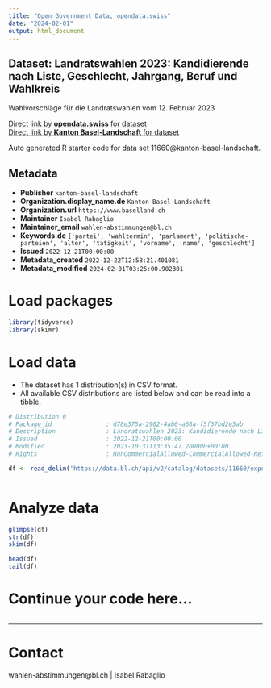 ```yaml
---
title: "Open Government Data, opendata.swiss"
date: "2024-02-01"
output: html_document
---
```


## Dataset: Landratswahlen 2023: Kandidierende nach Liste, Geschlecht, Jahrgang, Beruf und Wahlkreis

Wahlvorschläge für die Landratswahlen vom 12. Februar 2023

[Direct link by **opendata.swiss** for dataset](https://opendata.swiss/de/dataset/landratswahlen-2023-kandidierende-nach-liste-geschlecht-jahrgang-beruf-und-wahlkreis)<br>
[Direct link by **Kanton Basel-Landschaft** for dataset](https://data.bl.ch/explore/dataset/11660/)

Auto generated R starter code for data set 11660@kanton-basel-landschaft.

## Metadata

- **Publisher** `kanton-basel-landschaft`
- **Organization.display_name.de** `Kanton Basel-Landschaft`
- **Organization.url** `https://www.baselland.ch`
- **Maintainer** `Isabel Rabaglio`
- **Maintainer_email** `wahlen-abstimmungen@bl.ch`
- **Keywords.de** `['partei', 'wahltermin', 'parlament', 'politische-parteien', 'alter', 'tatigkeit', 'vorname', 'name', 'geschlecht']`
- **Issued** `2022-12-21T00:00:00`
- **Metadata_created** `2022-12-22T12:58:21.401081`
- **Metadata_modified** `2024-02-01T03:25:00.902301`


# Load packages

```r

library(tidyverse)
library(skimr)

```

# Load data

-   The dataset has 1 distribution(s) in CSV format.
-   All available CSV distributions are listed below and can be read into a tibble.

```r

# Distribution 0
# Package_id               : d78e375a-2902-4ab0-a68a-f5f37bd2e3ab
# Description              : Landratswahlen 2023: Kandidierende nach Liste, Geschlecht, Jahrgang, Beruf und Wahlkreis (csv)
# Issued                   : 2022-12-21T00:00:00
# Modified                 : 2023-10-31T13:35:47.200000+00:00
# Rights                   : NonCommercialAllowed-CommercialAllowed-ReferenceRequired

df <- read_delim('https://data.bl.ch/api/v2/catalog/datasets/11660/exports/csv')



```

# Analyze data

```r

glimpse(df)
str(df)
skim(df)

head(df)
tail(df)

```

# Continue your code here...

```r

```

------------------------------------------------------------------------

# Contact

wahlen-abstimmungen@bl.ch | Isabel Rabaglio
